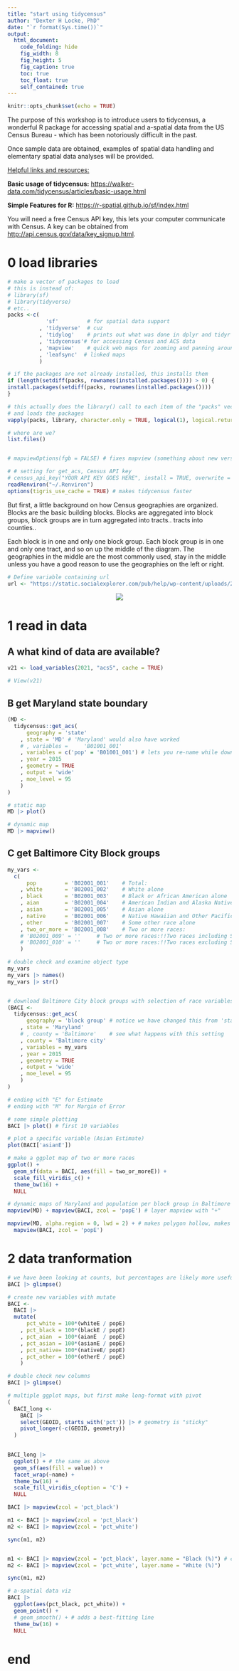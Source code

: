 ```yaml
---
title: "start using tidycensus"
author: "Dexter H Locke, PhD"
date: "`r format(Sys.time())`"
output:
  html_document:
    code_folding: hide
    fig_width: 8
    fig_height: 5
    fig_caption: true
    toc: true
    toc_float: true
    self_contained: true
---
```


```r
knitr::opts_chunk$set(echo = TRUE)
```

The purpose of this workshop is to introduce users to tidycensus, a wonderful R package for accessing spatial and a-spatial data from the US Census Bureau - which has been notoriously difficult in the past.

Once sample data are obtained, examples of spatial data handling and elementary spatial data analyses will be provided.

[Helpful links and resources:]{.underline}

**Basic usage of tidycensus:** <https://walker-data.com/tidycensus/articles/basic-usage.html>

**Simple Features for R:** <https://r-spatial.github.io/sf/index.html>

You will need a free Census API key, this lets your computer communicate with Census. A key can be obtained from <http://api.census.gov/data/key_signup.html>.

# 0 load libraries

```r

# make a vector of packages to load
# this is instead of:
# library(sf)
# library(tidyverse)
# etc..
packs <-c(
            'sf'         # for spatial data support
          , 'tidyverse'  # cuz
          , 'tidylog'    # prints out what was done in dplyr and tidyr
          , 'tidycensus'# for accessing Census and ACS data
          , 'mapview'    # quick web maps for zooming and panning around
          , 'leafsync'  # linked maps
          )  

# if the packages are not already installed, this installs them
if (length(setdiff(packs, rownames(installed.packages()))) > 0) {
install.packages(setdiff(packs, rownames(installed.packages())))
}

# this actually does the library() call to each item of the "packs" vector
# and loads the packages
vapply(packs, library, character.only = TRUE, logical(1), logical.return = TRUE, quietly = TRUE)

# where are we?
list.files()


# mapviewOptions(fgb = FALSE) # fixes mapview (something about new versions.. )

# # setting for get_acs, Census API key
# census_api_key("YOUR API KEY GOES HERE", install = TRUE, overwrite = TRUE)
readRenviron("~/.Renviron")
options(tigris_use_cache = TRUE) # makes tidycensus faster

```

But first, a little background on how Census geographies are organized. Blocks are the basic building blocks. Blocks are aggregated into block groups, block groups are in turn aggregated into tracts.. tracts into counties..

Each block is in one and only one block group. Each block group is in one and only one tract, and so on up the middle of the diagram. The geographies in the middle are the most commonly used, stay in the middle unless you have a good reason to use the geographies on the left or right.

```r
# Define variable containing url
url <- "https://static.socialexplorer.com/pub/help/wp-content/uploads/2013/11/geo_diagram.png"
```

<center><img src="`r url`"/></center>

# 1 read in data

## A what kind of data are available?

```r

v21 <- load_variables(2021, "acs5", cache = TRUE)

# View(v21)
```

## B get Maryland state boundary

```r


(MD <-
  tidycensus::get_acs(
      geography = 'state'
    , state = 'MD' # 'Maryland' would also have worked
    # , variables = 	'B01001_001'
    , variables = c('pop' = 'B01001_001') # lets you re-name while downloading
    , year = 2015
    , geometry = TRUE
    , output = 'wide'
    , moe_level = 95
    ) 
)

# static map
MD |> plot()

# dynamic map
MD |> mapview()
```


## C get Baltimore City Block groups

```r

my_vars <- 
  c(
      pop         = 'B02001_001'	# Total:
    , white       = 'B02001_002'	# White alone
    , black       = 'B02001_003'	# Black or African American alone
    , aian        = 'B02001_004'	# American Indian and Alaska Native alone
    , asian       = 'B02001_005'	# Asian alone
    , native      = 'B02001_006'	# Native Hawaiian and Other Pacific Islander alone
    , other       = 'B02001_007'	# Some other race alone
    , two_or_more = 'B02001_008'	# Two or more races:
    # 'B02001_009' = ''	    # Two or more races:!!Two races including Some other race
    # 'B02001_010' = ''	    # Two or more races:!!Two races excluding Some other race, and three or more races
    )

# double check and examine object type
my_vars
my_vars |> names()
my_vars |> str()


# download Baltimore City block groups with selection of race variables
(BACI <-
  tidycensus::get_acs(
      geography = 'block group' # notice we have changed this from 'state'
    , state = 'Maryland'
    # , county = 'Baltimore'    # see what happens with this setting
    , county = 'Baltimore city'
    , variables = my_vars
    , year = 2015
    , geometry = TRUE
    , output = 'wide'
    , moe_level = 95
    ) 
)

# ending with "E" for Estimate
# ending with "M" for Margin of Error

# some simple plotting
BACI |> plot() # first 10 variables

# plot a specific variable (Asian Estimate)
plot(BACI['asianE'])

# make a ggplot map of two or more races
ggplot() + 
  geom_sf(data = BACI, aes(fill = two_or_moreE)) +
  scale_fill_viridis_c() + 
  theme_bw(16) +
  NULL

# dynamic maps of Maryland and population per block group in Baltimore City
mapview(MD) + mapview(BACI, zcol = 'popE') # layer mapview with "+"

mapview(MD, alpha.region = 0, lwd = 2) + # makes polygon hollow, makes outline thicker
  mapview(BACI, zcol = 'popE') 
```


# 2 data tranformation
```r

# we have been looking at counts, but percentages are likely more useful
BACI |> glimpse()

# create new variables with mutate
BACI <- 
  BACI |> 
  mutate(
      pct_white = 100*(whiteE / popE)
    , pct_black = 100*(blackE / popE)
    , pct_aian  = 100*(aianE  / popE)
    , pct_asian = 100*(asianE / popE)
    , pct_native= 100*(nativeE/ popE)
    , pct_other = 100*(otherE / popE)
    )

# double check new columns
BACI |> glimpse()

# multiple ggplot maps, but first make long-format with pivot
(
  BACI_long <- 
    BACI |> 
    select(GEOID, starts_with('pct')) |> # geometry is "sticky"
    pivot_longer(-c(GEOID, geometry))
  )
  

BACI_long |> 
  ggplot() + # the same as above
  geom_sf(aes(fill = value)) +
  facet_wrap(~name) +
  theme_bw(16) +
  scale_fill_viridis_c(option = 'C') + 
  NULL

BACI |> mapview(zcol = 'pct_black')

m1 <- BACI |> mapview(zcol = 'pct_black')
m2 <- BACI |> mapview(zcol = 'pct_white')

sync(m1, m2)


m1 <- BACI |> mapview(zcol = 'pct_black', layer.name = "Black (%)") # clean up the labeling
m2 <- BACI |> mapview(zcol = 'pct_white', layer.name = "White (%)")

sync(m1, m2)

# a-spatial data viz
BACI |> 
  ggplot(aes(pct_black, pct_white)) +
  geom_point() +
  # geom_smooth() + # adds a best-fitting line
  theme_bw(16) +
  NULL

```


# end
